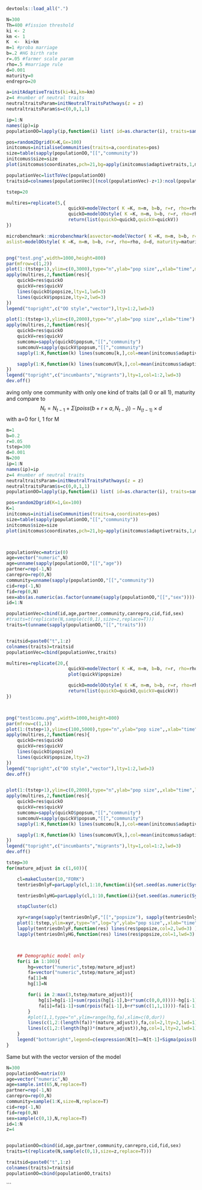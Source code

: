 
```r
devtools::load_all(".")

N=300
Th=400 #fission threshold
ki <- 2
km <- 1
K  <-  ki+km
m=1 #proba marriage
b=.2 #HG birth rate
r=.05 #farmer scale param
rho=.5 #marriage rule
d=0.001
maturity=0
endrepro=20

a=initAdaptiveTraits(ki=ki,km=km)
z=4 #number of neutral traits
neutraltraitsParam=initNeutralTraitsPathways(z = z)
neutraltraitsParam$s=c(0,0,1,1)

ip=1:N
names(ip)=ip
populationOO=lapply(ip,function(i) list( id=as.character(i), traits=sample(c(0,1),size=z,replace=T), age=sample.int(endrepro-5,1), community=sample.int(K,1), sex=sample(c("F","M"),1), repro=FALSE, partner=-1))

pos=random2Dgrid(K=K,Gx=100)
initcomus=initialiseCommunities(traits=a,coordinates=pos)
size=table(sapply(populationOO,"[[","community"))
initcomus$size=size
plot(initcomus$coordinates,pch=21,bg=apply(initcomus$adaptivetraits,1,mean)+1,cex=log(initcomus$size))

populationVec=listToVec(populationOO)
traitsid=colnames(populationVec)[(ncol(populationVec)-z+1):ncol(populationVec)]

tstep=20

multires=replicate(5,{
                       quickV=modelVector( K =K, m=m, b=b, r=r, rho=rho, d=d, maturity=maturity, endrepro=endrepro, population=populationVec, initcomus=initcomus, tstep=tstep, neutraltraitsParam=neutraltraitsParam, logging=c("time"),ma=1)
                       quickO=modelOOstyle( K =K, m=m, b=b, r=r, rho=rho, d=d, maturity=maturity, endrepro=endrepro, population=populationOO, initcomus=initcomus, tstep=tstep, neutraltraitsParam=neutraltraitsParam, logging=c("time"),ma=1)
                       return(list(quickO=quickO,quickV=quickV))
})

microbenchmark::microbenchmark(asvector=modelVector( K =K, m=m, b=b, r=r, rho=rho, d=d, maturity=maturity, endrepro=endrepro, population=populationVec, initcomus=initcomus, tstep=tstep, neutraltraitsParam=neutraltraitsParam, logging=c("na"),ma=1),
aslist=modelOOstyle( K =K, m=m, b=b, r=r, rho=rho, d=d, maturity=maturity, endrepro=endrepro, population=populationOO, initcomus=initcomus, tstep=tstep, neutraltraitsParam=neutraltraitsParam, logging=c("na"),ma=1),times=10)


png("test.png",width=1000,height=800)
par(mfrow=c(1,2))
plot(1:(tstep+1),ylim=c(0,3000),type="n",ylab="pop size",,xlab="time",main=paste("test with",ki,"incumbants and ",km,"migrants communities"))
apply(multires,2,function(res){
    quickO=res$quickO
    quickV=res$quickV
    lines(quickO$popsize,lty=1,lwd=3)
    lines(quickV$popsize,lty=2,lwd=3)
})
legend("topright",c("OO style","vector"),lty=1:2,lwd=3)

plot(1:(tstep+1),ylim=c(0,2000),type="n",ylab="pop size",,xlab="time")
apply(multires,2,function(res){
    quickO=res$quickO
    quickV=res$quickV
    sumcomu=sapply(quickO$popsum,"[[","community")
    sumcomuV=sapply(quickV$popsum,"[[","community")
    sapply(1:K,function(k) lines(sumcomu[k,],col=mean(initcomus$adaptivetraits[k,])+1,lwd=3) )

    sapply(1:K,function(k) lines(sumcomuV[k,],col=mean(initcomus$adaptivetraits[k,])+1,lwd=3,lty=2) )
})
legend("topright",c("incumbants","migrants"),lty=1,col=1:2,lwd=3)
dev.off()

```

aving only one community with only one kind of traits (all 0 or all 1), maturity and compare to
$$ N_t=N_{t-1}+\Sigma(poiss(b+r \times a,N_{t-1}))-N_{(t-1)} \times d $$ with a=0 for I, 1 for M

```r
m=1
b=0.2
r=0.05
tstep=300
d=0.001
N=200
ip=1:N
names(ip)=ip
z=4 #number of neutral traits
neutraltraitsParam=initNeutralTraitsPathways(z = z)
neutraltraitsParam$s=c(0,0,1,1)
populationOO=lapply(ip,function(i) list( id=as.character(i), traits=sample(c(0,1),size=z,replace=T), age=sample.int(65,1), community=1, sex=sample(c("F","M"),1), repro=FALSE, partner=-1))

pos=random2Dgrid(K=1,Gx=100)
K=1
initcomus=initialiseCommunities(traits=a,coordinates=pos)
size=table(sapply(populationOO,"[[","community"))
initcomus$size=size
plot(initcomus$coordinates,pch=21,bg=apply(initcomus$adaptivetraits,1,mean)+1,cex=log(initcomus$size))



populationVec=matrix(0)
age=vector("numeric",N)
age=unname(sapply(populationOO,"[[","age"))
partner=rep(-1,N) 
canrepro=rep(0,N) 
community=unname(sapply(populationOO,"[[","community"))
cid=rep(-1,N) 
fid=rep(0,N) 
sex=abs(as.numeric(as.factor(unname(sapply(populationOO,"[[","sex"))))-2)
id=1:N

populationVec=cbind(id,age,partner,community,canrepro,cid,fid,sex)
#traits=t(replicate(N,sample(c(0,1),size=z,replace=T)))
traits=t(unname(sapply(populationOO,"[[","traits")))


traitsid=paste0("t",1:z)
colnames(traits)=traitsid
populationVec=cbind(populationVec,traits)

multires=replicate(20,{
                       quickV=modelVector( K =K, m=m, b=b, r=r, rho=rho, d=d, maturity=maturity, endrepro=endrepro, population=populationVec, initcomus=initcomus, tstep=tstep, neutraltraitsParam=neutraltraitsParam, logging=c("time"),ma=1)
                       plot(quickV$popsize)

                       quickO=modelOOstyle( K =K, m=m, b=b, r=r, rho=rho, d=d, maturity=maturity, endrepro=endrepro, population=populationOO, initcomus=initcomus, tstep=tstep, neutraltraitsParam=neutraltraitsParam, logging=c("time"),ma=1)
                       return(list(quickO=quickO,quickV=quickV))
})



png("test1comu.png",width=1000,height=800)
par(mfrow=c(1,1))
plot(1:(tstep+1),ylim=c(100,5000),type="n",ylab="pop size",,xlab="time",main="on incumbant commu",log="y")
apply(multires,2,function(res){
    quickO=res$quickO
    quickV=res$quickV
    lines(quickO$popsize)
    lines(quickV$popsize,lty=2)
})
legend("topright",c("OO style","vector"),lty=1:2,lwd=3)
dev.off()


plot(1:(tstep+1),ylim=c(0,2000),type="n",ylab="pop size",,xlab="time",log="y")
apply(multires,2,function(res){
    quickO=res$quickO
    quickV=res$quickV
    sumcomu=sapply(quickO$popsum,"[[","community")
    sumcomuV=sapply(quickV$popsum,"[[","community")
    sapply(1:K,function(k) lines(sumcomu[k,],col=mean(initcomus$adaptivetraits[k,])+1,lwd=3) )

    sapply(1:K,function(k) lines(sumcomuV[k,],col=mean(initcomus$adaptivetraits[k,])+1,lwd=3,lty=2) )
})
legend("topright",c("incumbants","migrants"),lty=1,col=1:2,lwd=3)
dev.off()

```



```r

tstep=30
for(mature_adjust in c(1,60)){

    cl=makeCluster(10,"FORK")
    tentriesOnlyF=parLapply(cl,1:10,function(i){set.seed(as.numeric(Sys.time())+i);modelOOstyle(m=m, b=b, r=r,  d=d, maturity=0, endrepro=10000, logging="time", populationOO=populationOO, initcomus=initialiseCommunities(traits=initAdaptiveTraits(ki=0,km=1),coordinates=pos) , tstep=tstep, neutraltraitsParam=neutraltraitsParam,ma=mature_adjust)})

    tentriesOnlyHG=parLapply(cl,1:10,function(i){set.seed(as.numeric(Sys.time())+i);modelOOstyle(m=m, b=b, r=r,  d=d, maturity=0, endrepro=10000, logging="time", populationOO=populationOO, initcomus=initialiseCommunities(traits=initAdaptiveTraits(ki=1,km=0),coordinates=pos) , tstep=tstep, neutraltraitsParam=neutraltraitsParam,ma=mature_adjust)})

    stopCluster(cl)

    xyr=range(sapply(tentriesOnlyF,"[[","popsize"), sapply(tentriesOnlyHG,"[[","popsize"))
    plot(1:tstep,ylim=xyr,type="n",log="y",ylab="pop size",,xlab="time")
    lapply(tentriesOnlyF,function(res) lines(res$popsize,col=2,lwd=3) )
    lapply(tentriesOnlyHG,function(res) lines(res$popsize,col=1,lwd=3) )



    ## Demographic model only
    for(i in 1:100){
        hg=vector("numeric",tstep/mature_adjust)
        fa=vector("numeric",tstep/mature_adjust)
        fa[1]=N
        hg[1]=N

        for(i in 2:max(3,tstep/mature_adjust)){
            hg[i]=hg[i-1]+sum(rpois(hg[i-1],b+r*sum(c(0,0,0))))-hg[i-1]*d
            fa[i]=fa[i-1]+sum(rpois(fa[i-1],b+r*sum(c(1,1,1))))-fa[i-1]*d
        }
        #plot(1,1,type="n",ylim=range(hg,fa),xlim=c(0,dur))
        lines(c(1,2:(length(fa))*(mature_adjust)),fa,col=2,lty=2,lwd=1)
        lines(c(1,2:(length(hg))*(mature_adjust)),hg,col=1,lty=2,lwd=1)
    }
    legend("bottomright",legend=c(expression(N[t]==N[t-1]+Sigma(poiss(b,N[t-1]))-N[t-1]*d),expression(N[t]==N[t-1]+Sigma(poiss(b+r,N[t-1]))-N[t-1]*d),"model 1 community HG","model 1 communit F"),lty=c(2,2,1,1),col=c(1,2,1,2),cex=.8)
}


```


Same but with the vector version of the model

```r
N=300
populationOO=matrix(0)
age=vector("numeric",N)
age=sample.int(65,N,replace=T) 
partner=rep(-1,N) 
canrepro=rep(0,N) 
community=sample(1:K,size=N,replace=T) 
cid=rep(-1,N) 
fid=rep(0,N) 
sex=sample(c(0,1),N,replace=T) 
id=1:N
z=4


populationOO=cbind(id,age,partner,community,canrepro,cid,fid,sex)
traits=t(replicate(N,sample(c(0,1),size=z,replace=T)))

traitsid=paste0("t",1:z)
colnames(traits)=traitsid
populationOO=cbind(populationOO,traits)

```

```


